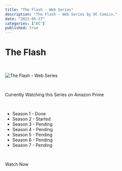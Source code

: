 ```yaml
---
title: "The Flash - Web Series"
description: "The Flash - Web Series by DC Comics."
date: "2021-05-27"
categories: ["DC"]
published: true
---
```



# The Flash

<br />

![The Flash - Web Series](./theflash.jpg)

<br />

Currently Watching this Series on Amazon Prime  

<br />

- Season 1 - Done
- Season 2 - Started
- Season 3 - Pending
- Season 4 - Pending
- Season 5 - Pending
- Season 6 - Pending
- Season 7 - Pending

<br />

<ExternalLink href="https://www.primevideo.com/detail/0FMT1CQKUUZKQ9KVDEIS6I9V7S/" class="button is-rounded is-warning">Watch Now</ExternalLink>

<br />
